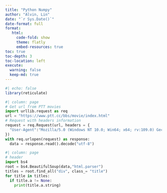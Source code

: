 ```yaml
---
title: "Python Numpy"
author: "Alvin, Lin"
date: "`r Sys.Date()`"
date-format: full
format:
   html:
     code-fold: show
     theme: flatly
     embed-resources: true
toc: true
toc-depth: 3
toc-location: left
execute:
  warning: false 
  keep-md: true
---
```


```r
#| echo: false
library(reticulate)
```

```python
#| column: page
# Get url from PTT movies
import urllib.request as req
url = "https://www.ptt.cc/bbs/movie/index.html"
# Request with headers information
request = req.Request(url, headers = {
  "User-Agent":"Mozilla/5.0 (Windows NT 10.0; Win64; x64; rv:109.0) Gecko/20100101 Firefox/110.0"
})
with req.urlopen(request) as response:
  data = response.read().decode("utf-8")
```

```python
#| column: page
# header
import bs4
root = bs4.BeautifulSoup(data,"html.parser")
titles = root.find_all("div", class_= "title")
for title in titles:
  if title.a != None:
    print(title.a.string)
```

